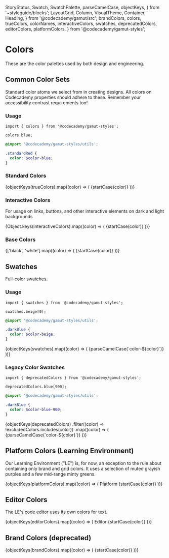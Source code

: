   StoryStatus,
  Swatch,
  SwatchPalette,
  parseCamelCase,
  objectKeys,
} from '~styleguide/blocks';
  LayoutGrid,
  Column,
  VisualTheme,
  Container,
  Heading,
} from '@codecademy/gamut/src';
  brandColors,
  colors,
  trueColors,
  colorNames,
  interactiveColors,
  swatches,
  deprecatedColors,
  editorColors,
  platformColors,
} from '@codecademy/gamut-styles';

<Meta title="Foundations/Legacy/Colors" component="Colors" />

# Colors

<StoryStatus status="stable" />

These are the color palettes used by both design and engineering.

## Common Color Sets

Standard color atoms we select from in creating designs. All colors on
Codecademy properties should adhere to these. Remember your accessibility
contrast requirements too!

### Usage

```tsx
import { colors } from '@codecademy/gamut-styles';

colors.blue;
```

```scss
@import '@codecademy/gamut-styles/utils';

.standardRed {
  color: $color-blue;
}
```

### Standard Colors


<LayoutGrid rowGap="md" columnGap="md">
  {objectKeys(trueColors).map((color) => (
    <Column key={color} size={{ xs: 6, sm: 3 }}>
      <Container flex={false}>
        <Heading as="h2" fontSize="xs">
          {startCase(color)}
        </Heading>
        <Swatch
          alias={colorNames[color].toUpperCase()}
          name={`$color-${parseCamelCase(color)}`}
          hex={colors[color]}
        />
      </Container>
    </Column>
  ))}
</LayoutGrid>

<br />

### Interactive Colors

For usage on links, buttons, and other interactive elements on dark and light backgrounds

<LayoutGrid rowGap="md" columnGap="md">
  {Object.keys(interactiveColors).map((color) => (
    <Column key={color} size={{ xs: 6, sm: 3 }}>
      <Container flex={false}>
        <Heading as="h2" fontSize="xs">
          {startCase(color)}
        </Heading>
        <Swatch
          name={`$color-interactive-${parseCamelCase(color)}`}
          hex={interactiveColors[color]}
        />
      </Container>
    </Column>
  ))}
</LayoutGrid>

<br />

### Base Colors

<LayoutGrid rowGap="md" columnGap="md">
  {['black', 'white'].map((color) => (
    <Column key={color} size={{ xs: 6, sm: 3 }}>
      <Container flex={false}>
        <Heading as="h2" fontSize="xs">
          {startCase(color)}
        </Heading>
        <Swatch name={`$color-${parseCamelCase(color)}`} hex={colors[color]} />
      </Container>
    </Column>
  ))}
</LayoutGrid>

<br />

## Swatches

Full-color swatches.

### Usage

```tsx
import { swatches } from '@codecademy/gamut-styles';

swatches.beige[0];
```

```scss
@import '@codecademy/gamut-styles/utils';

.darkBlue {
  color: $color-beige;
}
```

<LayoutGrid rowGap="md" columnGap="md">
  {objectKeys(swatches).map((color) => (
    <Column key={color} size={{ xs: 6, sm: 3 }}>
      <Container flex={false}>
        <Heading as="h2" fontSize="xs">
          {parseCamelCase(`color-${color}`)}
        </Heading>
        <SwatchPalette
          variablePrefix={`color-${color}`}
          data={swatches[color]}
        />
      </Container>
    </Column>
  ))}
</LayoutGrid>

### Legacy Color Swatches

```tsx
import { deprecatedColors } from '@codecademy/gamut-styles';

deprecatedColors.blue[900];
```

```scss
@import '@codecademy/gamut-styles/utils';

.darkBlue {
  color: $color-blue-900;
}
```

<LayoutGrid rowGap="md" columnGap="md">
  {objectKeys(deprecatedColors)
    .filter((color) => !excludedColors.includes(color))
    .map((color) => (
      <Column key={color} size={{ xs: 6, sm: 3 }}>
        <Container flex={false}>
          <Heading as="h2" fontSize="xs">
            {parseCamelCase(`color-${color}`)}
          </Heading>
          <SwatchPalette
            variablePrefix={`color-${color}`}
            data={deprecatedColors[color]}
          />
        </Container>
      </Column>
    ))}
</LayoutGrid>

## Platform Colors (Learning Environment)

Our Learning Environment ("LE") is, for now, an exception to the rule
about containing only brand and grid colors. It uses a selection of muted
grayish purples and a few mid-range minty greens.

<LayoutGrid rowGap="md" columnGap="md">
  {objectKeys(platformColors).map((color) => (
    <Column key={color} size={{ xs: 6, sm: 3 }}>
      <Container flex={false}>
        <Heading as="h2" fontSize="xs">
          Platform {startCase(color)}
        </Heading>
        <SwatchPalette
          variablePrefix={`platform-${color}`}
          data={platformColors[color]}
        />
      </Container>
    </Column>
  ))}
</LayoutGrid>

<br />

## Editor Colors

The LE's code editor uses its own colors for text.

<LayoutGrid rowGap="md" columnGap="md">
  {objectKeys(editorColors).map((color) => (
    <Column key={color} size={{ xs: 6, sm: 3 }}>
      <Container flex={false}>
        <Heading as="h2" fontSize="xs">
          Editor {startCase(color)}
        </Heading>
        <Swatch
          name={`color-editor-${parseCamelCase(color)}`}
          hex={editorColors[color]}
        />
      </Container>
    </Column>
  ))}
</LayoutGrid>

<br />

## Brand Colors (deprecated)

<LayoutGrid rowGap="md" columnGap="md">
  {objectKeys(brandColors).map((color) => (
    <Column key={color} size={{ xs: 6, sm: 3 }}>
      <Container flex={false}>
        <Heading as="h2" fontSize="xs">
          {startCase(color)}
        </Heading>
        <Swatch
          name={`$brand-${parseCamelCase(color)}`}
          hex={brandColors[color]}
        />
      </Container>
    </Column>
  ))}
</LayoutGrid>
